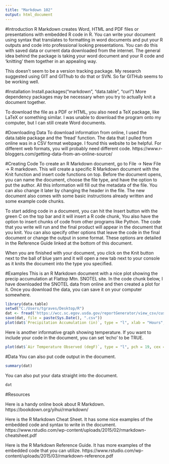 ```yaml
---
title: "Markdown 102"
output: html_document
---
```


#Introduction 
R Markdown creates Word, HTML and PDF files or presentations with embedded R code in R. You can write your document using syntax that translates to formatting in word documents and put your R outputs and code into professional looking presentations. You can do this with saved data or current data downloaded from the internet. The general idea behind the package is taking your word document and your R code and 'knitting' them together in an appealing way. 

This doesn't seem to be a version tracking package. My research suggested using GIT and GIThub to do that or SVN. So far GITHub seems to be working well. 

#Installation
Install.packages("markdown", "data.table", "curl")
More dependency packages may be necessary when you try to actually knit a document together. 

To download the file as a PDF or HTML, you also need a TeX package, like LaTeX or something similar. I was unable to download the program onto my computer, but I can still create Word documents. 


#Downloading Data
To download information from online, I used the data.table package and the 'fread' function. The data that I pulled from online was in a CSV format webpage. I found this website to be helpful. For different web formats, you will probably need different code. 
https://www.r-bloggers.com/getting-data-from-an-online-source/ 


#Creating Code 
To create an R Markdown document, go to File -> New File -> R markdown. This will create a specific R Markdown document with the Knit function and insert code functions on top. Before the document opens, you can name the document, choose the file type, and have the option to put the author. All this information will fill out the metadata of the file. You can also change it later by changing the header in the file. The new document also comes with some basic instructions already written and some example code chunks. 

To start adding code in a document, you can hit the Insert button with the green C on the top bar and it will insert a R code chunk, You also have the option to insert chunks of code from other programs like Python. The code that you write will run and the final product will appear in the document that you knit. You can also specify other options that leave the code in the final document or change the output in some format. These options are detailed in the Reference Guide linked at the bottom of this document. 

When you are finished with your document, you click on the Knit button next to the ball of blue yarn and it will open a new tab next to your console as it knits the document into the type you specified. 


#Examples 
This is an R Markdown document with a nice plot showing the precip accumulation at Flattop Mtn. SNOTEL site. In the code chunk below, I have downloaded the SNOTEL data from online and then created a plot for it. Once you download the data, you can save it on your computer somewhere.
```r
library(data.table)
setwd("C:/Users/tgraves/Desktop/R")
dat <- fread('https://wcc.sc.egov.usda.gov/reportGenerator/view_csv/customSingleStationReport/hourly/482:MT:SNTL%7Cid=%22%22%7Cname/-167,0/WTEQ::value,SNWD::value,PREC::value,TOBS::value')
save(dat, file = paste(Sys.Date(), ".csv"))
plot(dat$`Precipitation Accumulation (in)`, type = "l", xlab = "Hours", ylab = "Precipitation Accumulation (in)")
```


Here is another informative graph showing temperature. If you want to include your code in the document, you can set 'echo' to be TRUE. 
```r
plot(dat$`Air Temperature Observed (degF)`, type = "l", pch = 19, cex = .5, xlab = "Hours", ylab = "Air Temp (degF)")
```



#Data
You can also put code output in the document. 
```r
summary(dat)
```

You can also put your data straight into the document. 
```r
dat
```



#Resources

Here is a handy online book about R Markdown. 
https://bookdown.org/yihui/rmarkdown/

Here is the R Markdown Cheat Sheet. It has some nice examples of the embedded code and syntax to write in the document. 
https://www.rstudio.com/wp-content/uploads/2015/02/rmarkdown-cheatsheet.pdf

Here is the R Markdown Reference Guide. It has more examples of the embedded code that you can utilize.
https://www.rstudio.com/wp-content/uploads/2015/03/rmarkdown-reference.pdf
